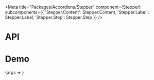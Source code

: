 
<Meta
  title="Packages/Accordions/Stepper"
  component={Stepper}
  subcomponents={{
    'Stepper.Content': Stepper.Content,
    'Stepper.Label': Stepper.Label,
    'Stepper.Step': Stepper.Step
  }}
/>

# API

<ArgsTable />

# Demo

<Canvas>
  <Story
    name="Stepper"
    args={{
      hasIcon: false,
      isLabelHidden: false,
      steps: STEPS,
      iconProps: {
        role: 'img',
        'aria-label': 'checked',
        'aria-hidden': undefined
      }
    }}
    argTypes={{
      hasIcon: { name: 'icon', table: { category: 'Stepper.Label' } },
      isLabelHidden: { name: 'isHidden', table: { category: 'Stepper.Label' } },
      steps: { name: 'Stepper.Step[]', table: { category: 'Story' } },
      iconProps: { name: 'iconProps', table: { category: 'Stepper.Label' } }
    }}
    parameters={{
      design: {
        allowFullscreen: true,
        type: 'figma',
        url: 'https://www.figma.com/file/6g87L4FdKZTA3knt3Rsfdx/Garden?node-id=171%3A12818'
      }
    }}
  >
    {args => <StepperStory {...args} />}
  </Story>
</Canvas>

